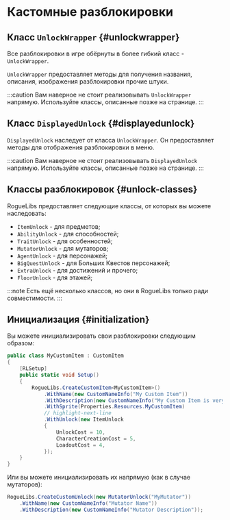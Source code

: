 # Кастомные разблокировки


## Класс `UnlockWrapper` {#unlockwrapper}

Все разблокировки в игре обёрнуты в более гибкий класс - `UnlockWrapper`.

`UnlockWrapper` предоставляет методы для получения названия, описания, изображения разблокировки прочие штуки.

:::caution
Вам наверное не стоит реализовывать `UnlockWrapper` напрямую. Используйте классы, описанные позже на странице.
:::

## Класс `DisplayedUnlock` {#displayedunlock}

`DisplayedUnlock` наследует от класса `UnlockWrapper`. Он предоставляет методы для отображения разблокировки в меню.

:::caution
Вам наверное не стоит реализовывать `DisplayedUnlock` напрямую. Используйте классы, описанные позже на странице.
:::

## Классы разблокировок {#unlock-classes}

RogueLibs предоставляет следующие классы, от которых вы можете наследовать:

- `ItemUnlock` - для предметов;
- `AbilityUnlock` - для способностей;
- `TraitUnlock` - для особенностей;
- `MutatorUnlock` - для мутаторов;
- `AgentUnlock` - для персонажей;
- `BigQuestUnlock` - для Больших Квестов персонажей;
- `ExtraUnlock` - для достижений и прочего;
- `FloorUnlock` - для этажей;

:::note
Есть ещё несколько классов, но они в RogueLibs только ради совместимости.
:::

## Инициализация {#initialization}

Вы можете инициализировать свои разблокировки следующим образом:

```csharp title="MyCustomItem.cs"
public class MyCustomItem : CustomItem
{
    [RLSetup]
    public static void Setup()
    {
        RogueLibs.CreateCustomItem<MyCustomItem>()
            .WithName(new CustomNameInfo("My Custom Item"))
            .WithDescription(new CustomNameInfo("My Custom Item is very cool and does a lot of great stuff"))
            .WithSprite(Properties.Resources.MyCustomItem)
            // highlight-next-line
            .WithUnlock(new ItemUnlock
            {
                UnlockCost = 10,
                CharacterCreationCost = 5,
                LoadoutCost = 4,
            });
    }
}
```

Или вы можете инициализировать их напрямую (как в случае мутаторов):

```csharp
RogueLibs.CreateCustomUnlock(new MutatorUnlock("MyMutator"))
    .WithName(new CustomNameInfo("Mutator Name"))
    .WithDescription(new CustomNameInfo("Mutator Description"));
```
